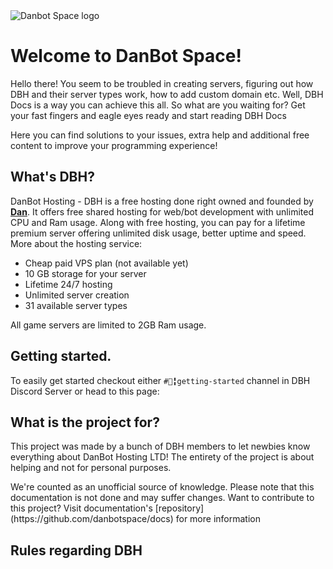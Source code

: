 
<Card>
  <Image
    src={Logo().src}
    alt="Danbot Space logo"
    height={128}
    width="auto"
    my={0}
    withoutTooltip
  />
</Card>

# Welcome to DanBot Space!

Hello there! You seem to be troubled in creating servers, figuring out how DBH and their server types work, how to add custom domain etc. Well, DBH Docs is a way you can achieve this all. So what are you waiting for? Get your fast fingers and eagle eyes ready and start reading DBH Docs

Here you can find solutions to your issues, extra help and additional free content to improve your programming experience!

## What's DBH?

DanBot Hosting - DBH is a free hosting done right owned and founded by [**Dan**](https://github.com/danielpmc). It offers free shared hosting for web/bot development with unlimited CPU and Ram usage. Along with free hosting, you can pay for a lifetime premium server offering unlimited disk usage, better uptime and speed. More about the hosting service:

- Cheap paid VPS plan (not available yet)
- 10 GB storage for your server
- Lifetime 24/7 hosting
- Unlimited server creation
- 31 available server types

<Tip>All game servers are limited to 2GB Ram usage.</Tip>

## Getting started.

To easily get started checkout either `#📗╏getting-started` channel in DBH Discord Server or head to this page:

<Redirect href="/getting-started" />

## What is the project for?

This project was made by a bunch of DBH members to let newbies know everything about DanBot Hosting LTD! The entirety of the project is about helping and not for personal purposes.

<Tip>
  We're counted as an unofficial source of knowledge. Please note that this
  documentation is not done and may suffer changes. Want to contribute to this
  project? Visit documentation's
  [repository](https://github.com/danbotspace/docs) for more information
</Tip>

## Rules regarding DBH

<Redirect
  href="https://docs.google.com/document/d/1dOY5xefHu_RzBdOphh-_el8vNgMz2U_OWO8OeulOg_4"
  label="Privacy Policy"
/>
<Redirect
  href="https://docs.google.com/document/d/1BxGFRlH3TEMqfUWBPszsWYudbKmcbM5pkp7bTq4IbHg"
  label="Terms Of Service"
/>
